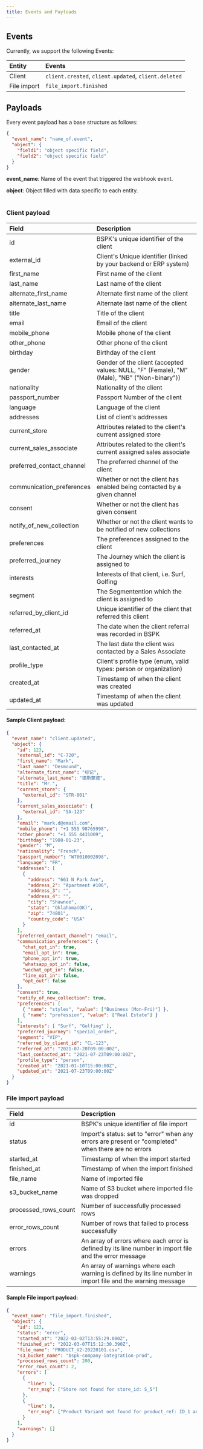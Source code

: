 ```yaml
---
title: Events and Payloads
---
```


## Events
Currently, we support the following Events:

| Entity           | Events |
|:--------------|:---------|
| Client | `client.created`, `client.updated`, `client.deleted` |
| File import | `file_import.finished` |


## Payloads

Every event payload has a base structure as follows:

```json
{
  "event_name": "name_of.event",
  "object": {
    "field1": "object specific field",
    "field2": "object specific field"
  }
}
```
**event_name**: Name of the event that triggered the webhook event.

**object**: Object filled with data specific to each entity.
<br/><br/>

### Client payload

| Field           | Description |
|:--------------|:---------|
| id | BSPK's unique identifier of the client |
| external_id | Client's Unique identifier (linked by your backend or ERP system) |
| first_name | First name of the client |
| last_name | Last name of the client |
| alternate_first_name | Alternate first name of the client |
| alternate_last_name | Alternate last name of the client |
| title | Title of the client |
| email | Email of the client |
| mobile_phone | Mobile phone of the client |
| other_phone | Other phone of the client |
| birthday | Birthday of the client |
| gender | Gender of the client (accepted values: NULL, "F" (Female), "M" (Male), "NB" ("Non-binary")) |
| nationality | Nationality of the client |
| passport_number | Passport Number of the client |
| language | Language of the client |
| addresses | List of client's addresses |
| current_store | Attributes related to the client's current assigned store |
| current_sales_associate | Attributes related to the client's current assigned sales associate |
| preferred_contact_channel | The preferred channel of the client |
| communication_preferences | Whether or not the client has enabled being contacted by a given channel |
| consent | Whether or not the client has given consent |
| notify_of_new_collection | Whether or not the client wants to be notified of new collections |
| preferences | The preferences assigned to the client |
| preferred_journey | The Journey which the client is assigned to |
| interests | Interests of that client, i.e. Surf, Golfing |
| segment | The Segmentention which the client is assigned to |
| referred_by_client_id | Unique identifier of the client that referred this client |
| referred_at | The date when the client referral was recorded in BSPK |
| last_contacted_at | The last date the client was contacted by a Sales Associate |
| profile_type | Client's profile type (enum, valid types: person or organization) |
| created_at | Timestamp of when the client was created |
| updated_at | Timestamp of when the client was updated |


#### Sample Client payload:

```json
{
  "event_name": "client.updated",
  "object": {
    "id": 123,
    "external_id": "C-720",
    "first_name": "Mark",
    "last_name": "Desmound",
    "alternate_first_name": "标记",
    "alternate_last_name": "德斯蒙德",
    "title": "Mr.",
    "current_store": {
      "external_id": "STR-001"
    },
    "current_sales_associate": {
      "external_id": "SA-123"
    },
    "email": "mark.d@email.com",
    "mobile_phone": "+1 555 98765998",
    "other_phone": "+1 555 4431009",
    "birthday": "1980-01-23",
    "gender": "M",
    "nationality": "French",
    "passport_number": "WT0010002098",
    "language": "FR",
    "addresses": [
      {
        "address": "661 N Park Ave",
        "address_2": "Apartment #106",
        "address_3": "",
        "address_4": "",
        "city": "Shawnee",
        "state": "Oklahoma(OK)",
        "zip": "74801",
        "country_code": "USA"
      }
    ],
    "preferred_contact_channel": "email",
    "communication_preferences": {
      "chat_opt_in": true,
      "email_opt_in": true,
      "phone_opt_in": true,
      "whatsapp_opt_in": false,
      "wechat_opt_in": false,
      "line_opt_in": false,
      "opt_out": false
    },
    "consent": true,
    "notify_of_new_collection": true,
    "preferences": [
      { "name": "styles", "value": ["Business (Mon-Fri)"] },
      { "name": "profession", "value": ["Real Estate"] }
    ],
    "interests": [ "Surf", "Golfing" ],
    "preferred_journey": "special_order",
    "segment": "VIP",
    "referred_by_client_id": "CL-123",
    "referred_at": "2021-07-20T09:00:00Z",
    "last_contacted_at": "2021-07-23T09:00:00Z",
    "profile_type": "person",
    "created_at": "2021-01-10T15:00:00Z",
    "updated_at": "2021-07-23T09:00:00Z"
  }
}
```

### File import payload

| Field           | Description |
|:--------------|:---------|
| id | BSPK's unique identifier of file import |
| status | Import's status: set to "error" when any errors are present or "completed" when there are no errors |
| started_at | Timestamp of when the import started |
| finished_at | Timestamp of when the import finished |
| file_name | Name of imported file |
| s3_bucket_name | Name of S3 bucket where imported file was dropped |
| processed_rows_count | Number of successfully processed rows |
| error_rows_count | Number of rows that failed to process successfully |
| errors | An array of errors where each error is defined by its line number in import file and the error message |
| warnings | An array of warnings where each warning is defined by its line number in import file and the warning message |

#### Sample File import payload:

```json
{
  "event_name": "file_import.finished",
  "object": {
    "id": 123,
    "status": "error",
    "started_at": "2022-03-02T13:55:29.000Z",
    "finished_at": "2022-03-07T15:12:30.390Z",
    "file_name": "PRODUCT_V2-20220101.csv",
    "s3_bucket_name": "bspk-company-integration-prod",
    "processed_rows_count": 200,
    "error_rows_count": 2,
    "errors": [
      {
        "line": 5,
        "err_msg": ["Store not found for store_id: S_5"]
      },
      {
        "line": 8,
        "err_msg": ["Product Variant not found for product_ref: ID_1 and sku: SKU_4"]
      }
    ],
    "warnings": []
  }
}
```
